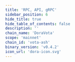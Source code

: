 ```yaml
---
title: 'RPC, API, gRPC'
sidebar_position: 6
hide_title: true
hide_table_of_contents: false
description: ''
chain_name: 'DoraVota'
scope: 'mainnet'
chain_id: 'vota-ash'
binary_version: 'v0.4.2'
icon_url: 'dora-icon.svg'
---
```



<PageTitle
  iconUrl="img/dora-icon.svg"
  title="DoraVota Public Endpoints"
  chainId="vota-ash"
  version="v0.4.2"
/>

<Endpoints
  api="https://dora-api.noders.services"
  rpc="https://dora-rpc.noders.services"
  grpc="dora-grpc.noders.services:443"
  jsonRpc=""
/>
